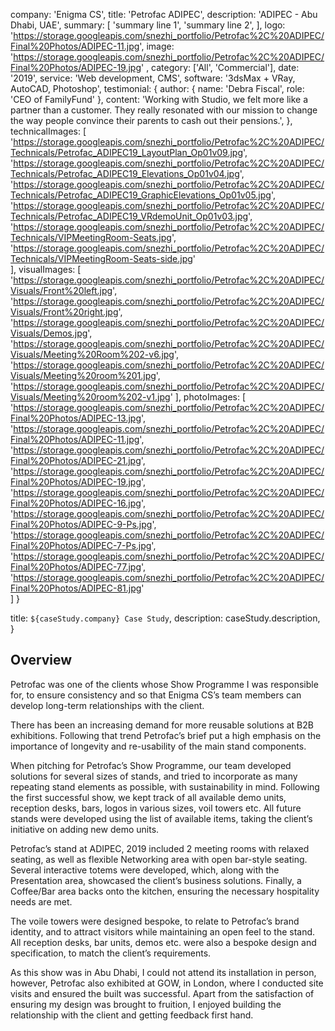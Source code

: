 
  company: 'Enigma CS',
  title: 'Petrofac ADIPEC',
  description:
    'ADIPEC - Abu Dhabi, UAE',
  summary: [
    'summary line 1',
    'summary line 2',
  ],
   logo: 'https://storage.googleapis.com/snezhi_portfolio/Petrofac%2C%20ADIPEC/Final%20Photos/ADIPEC-11.jpg',
  image: 'https://storage.googleapis.com/snezhi_portfolio/Petrofac%2C%20ADIPEC/Final%20Photos/ADIPEC-19.jpg' ,
  category: ['All', 'Commercial'],
  date: '2019',
  service: 'Web development, CMS',
  software: '3dsMax + VRay, AutoCAD, Photoshop',
  testimonial: {
    author: { name: 'Debra Fiscal', role: 'CEO of FamilyFund' },
    content:
      'Working with Studio, we felt more like a partner than a customer. They really resonated with our mission to change the way people convince their parents to cash out their pensions.',
  },
  technicalImages: [
    'https://storage.googleapis.com/snezhi_portfolio/Petrofac%2C%20ADIPEC/Technicals/Petrofac_ADIPEC19_LayoutPlan_Op01v09.jpg',
    'https://storage.googleapis.com/snezhi_portfolio/Petrofac%2C%20ADIPEC/Technicals/Petrofac_ADIPEC19_Elevations_Op01v04.jpg',
    'https://storage.googleapis.com/snezhi_portfolio/Petrofac%2C%20ADIPEC/Technicals/Petrofac_ADIPEC19_GraphicElevations_Op01v05.jpg',
    'https://storage.googleapis.com/snezhi_portfolio/Petrofac%2C%20ADIPEC/Technicals/Petrofac_ADIPEC19_VRdemoUnit_Op01v03.jpg',
    'https://storage.googleapis.com/snezhi_portfolio/Petrofac%2C%20ADIPEC/Technicals/VIPMeetingRoom-Seats.jpg', 
    'https://storage.googleapis.com/snezhi_portfolio/Petrofac%2C%20ADIPEC/Technicals/VIPMeetingRoom-Seats-side.jpg'   
  ],
  visualImages: [
    'https://storage.googleapis.com/snezhi_portfolio/Petrofac%2C%20ADIPEC/Visuals/Front%20left.jpg',
    'https://storage.googleapis.com/snezhi_portfolio/Petrofac%2C%20ADIPEC/Visuals/Front%20right.jpg',
    'https://storage.googleapis.com/snezhi_portfolio/Petrofac%2C%20ADIPEC/Visuals/Demos.jpg',
    'https://storage.googleapis.com/snezhi_portfolio/Petrofac%2C%20ADIPEC/Visuals/Meeting%20Room%202-v6.jpg',
    'https://storage.googleapis.com/snezhi_portfolio/Petrofac%2C%20ADIPEC/Visuals/Meeting%20room%201.jpg',
    'https://storage.googleapis.com/snezhi_portfolio/Petrofac%2C%20ADIPEC/Visuals/Meeting%20room%202-v1.jpg'
  ],
  photoImages: [
    'https://storage.googleapis.com/snezhi_portfolio/Petrofac%2C%20ADIPEC/Final%20Photos/ADIPEC-13.jpg',
    'https://storage.googleapis.com/snezhi_portfolio/Petrofac%2C%20ADIPEC/Final%20Photos/ADIPEC-11.jpg',
    'https://storage.googleapis.com/snezhi_portfolio/Petrofac%2C%20ADIPEC/Final%20Photos/ADIPEC-21.jpg',
    'https://storage.googleapis.com/snezhi_portfolio/Petrofac%2C%20ADIPEC/Final%20Photos/ADIPEC-19.jpg',
    'https://storage.googleapis.com/snezhi_portfolio/Petrofac%2C%20ADIPEC/Final%20Photos/ADIPEC-16.jpg',
    'https://storage.googleapis.com/snezhi_portfolio/Petrofac%2C%20ADIPEC/Final%20Photos/ADIPEC-9-Ps.jpg',
    'https://storage.googleapis.com/snezhi_portfolio/Petrofac%2C%20ADIPEC/Final%20Photos/ADIPEC-7-Ps.jpg',
    'https://storage.googleapis.com/snezhi_portfolio/Petrofac%2C%20ADIPEC/Final%20Photos/ADIPEC-77.jpg',
    'https://storage.googleapis.com/snezhi_portfolio/Petrofac%2C%20ADIPEC/Final%20Photos/ADIPEC-81.jpg'  
  ] 
}

  title: `${caseStudy.company} Case Study`,
  description: caseStudy.description,
}

## Overview

Petrofac was one of the clients whose Show Programme I was responsible for, to ensure consistency and so that Enigma CS’s team members can develop long-term relationships with the client.

There has been an increasing demand for more reusable solutions at B2B exhibitions. Following that trend Petrofac’s brief put a high emphasis on the importance of longevity and re-usability of the main stand components.

When pitching for Petrofac’s Show Programme, our team developed solutions for several sizes of stands, and tried to incorporate as many repeating stand elements as possible, with sustainability in mind. Following the first successful show, we kept track of all available demo units, reception desks, bars, logos in various sizes, voil towers etc. All future stands were developed using the list of available items, taking the client’s initiative on adding new demo units. 

Petrofac’s stand at ADIPEC, 2019 included 2 meeting rooms with relaxed seating, as well as flexible Networking area with open bar-style seating. Several interactive totems were developed, which, along with the Presentation area, showcased the client’s business solutions. Finally, a Coffee/Bar area backs onto the kitchen, ensuring the necessary hospitality needs are met.

The voile towers were designed bespoke, to relate to Petrofac’s brand identity, and to attract visitors while maintaining an open feel to the stand. All reception desks, bar units, demos etc. were also a bespoke design and specification, to match the client’s requirements.

As this show was in Abu Dhabi, I could not attend its installation in person, however, Petrofac also exhibited at GOW, in London, where I conducted site visits and ensured the built was successful. Apart from the satisfaction of ensuring my design was brought to fruition, I enjoyed building the relationship with the client and getting feedback first hand.
